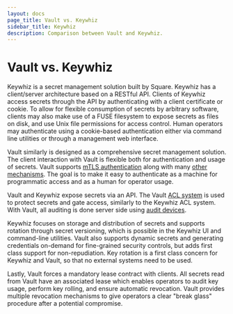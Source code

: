 ```yaml
---
layout: docs
page_title: Vault vs. Keywhiz
sidebar_title: Keywhiz
description: Comparison between Vault and Keywhiz.
---
```


# Vault vs. Keywhiz

Keywhiz is a secret management solution built by Square. Keywhiz has a
client/server architecture based on a RESTful API. Clients of Keywhiz access
secrets through the API by authenticating with a client certificate or cookie.
To allow for flexible consumption of secrets by arbitrary software, clients may
also make use of a FUSE filesystem to expose secrets as files on disk, and use
Unix file permissions for access control. Human operators may authenticate
using a cookie-based authentication either via command line utilities or
through a management web interface.

Vault similarly is designed as a comprehensive secret management solution. The
client interaction with Vault is flexible both for authentication and usage of
secrets. Vault supports [mTLS authentication](/docs/auth/cert) along with
many [other mechanisms](/docs/auth). The goal is to make it easy
to authenticate as a machine for programmatic access and as a human for
operator usage.

Vault and Keywhiz expose secrets via an API. The Vault [ACL
system](/docs/concepts/policies) is used to protect secrets and gate
access, similarly to the Keywhiz ACL system. With Vault, all auditing is done
server side using [audit devices](/docs/audit).

Keywhiz focuses on storage and distribution of secrets and supports rotation
through secret versioning, which is possible in the Keywhiz UI and command-line
utilities. Vault also supports dynamic secrets and generating credentials
on-demand for fine-grained security controls, but adds first class support for
non-repudiation. Key rotation is a first class concern for Keywhiz and Vault,
so that no external systems need to be used.

Lastly, Vault forces a mandatory lease contract with clients. All secrets read
from Vault have an associated lease which enables operators to audit key usage,
perform key rolling, and ensure automatic revocation. Vault provides multiple
revocation mechanisms to give operators a clear "break glass" procedure after a
potential compromise.
